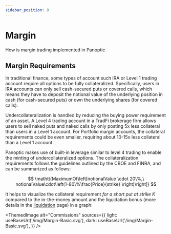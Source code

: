 ```yaml
---
sidebar_position: 8
---
```


# Margin
How is margin trading implemented in Panoptic

## Margin Requirements

In traditional finance, some types of account such IRA or Level 1 trading account require all options to be fully collateralized.
Specifically, users in IRA accounts can only sell cash-secured puts or covered calls, which means they have to deposit the notional value of the underlying position in cash (for cash-secured puts) or own the underlying shares (for covered calls).

Undercollateralization is handled by reducing the buying power requirement of an asset.
A Level 4 trading account in a TradFi brokerage firm allows users to sell naked puts and naked calls by only posting 5x less collateral than users in a Level 1 account.
For Portfolio margin accounts, the collateral requirements could be even smaller, requiring about 10-15x less collateral than a Level 1 account.

Panoptic makes use of built-in leverage similar to level 4 trading to enable the minting of undercollateralized options.
The collateralization requirements follows the guidelines outlined by the CBOE and FINRA, and can be summarized as follows:

$$
\mathtt{MaximumOf\left[notionalValue \cdot 20\%,\ notionalValue\cdot\left(1-80\%\frac{Price}{strike} \right)\right]}
$$ 

It helps to visualize the collateral requirement *for a short put at strike K* compared to the in-the-money amount and the liquidation bonus (more details in the [liquidation](/docs/panoptic-protocol/liquidations) page) in a graph:



<ThemedImage
  alt="Commissions"
  sources={{
    light: useBaseUrl('/img/Margin-Basic.svg'),
    dark: useBaseUrl('/img/Margin-Basic.svg'),
  }}
/>



